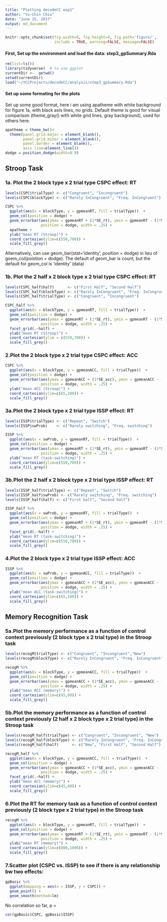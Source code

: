 ```yaml
---
title: "Plotting decodeCC exp1"
author: "Yu-Chin Chiu"
date: "June 15, 2017"
output: md_document
---
```


```r
knitr::opts_chunk$set(fig.width=6, fig.height=4, fig.path='figure/',
                      include = TRUE, warning=FALSE, message=FALSE)
```

#### First, Set up the environment and load the data: step3_gpSummary.Rda
```r
rm(list=ls())
library(tidyverse)  # to use ggplot 
currentDir <-  getwd()
setwd(currentDir)
load("~/YCCProjects/decodeCC/analysis/step3_gpSummary.Rda")
```

#### Set up some formating for the plots
Set up some good format, here i am using apatheme with white background for figure 1a, with black axis lines, no grids.
Default theme is good for visual comparison (theme_gray() with white grid lines, gray background), used for others here.

```r
apatheme = theme_bw()+
  theme(panel.grid.major = element_blank(),
        panel.grid.minor = element_blank(),
        panel.border = element_blank(),
        axis.line=element_line())
dodge = position_dodge(width=0.9)
```
## Stroop Task
### 1a. Plot the 2 block type x 2 trial type CSPC effect: RT
```r
levels(CSPC$trialType) <- c("Congruent", "Incongruent")
levels(CSPC$blockType) <- c("Rarely InCongruent", "Freq. InCongruent")

CSPC %>%
  ggplot(aes(x = blockType, y = gpmeanRT, fill = trialType))  +
  geom_col(position = dodge) + 
  geom_errorbar(aes(ymax = gpmeanRT + (1*SE_rt), ymin = gpmeanRT - (1*SE_rt)), 
                position = dodge, width = .25) + 
  apatheme + 
  ylab("mean RT (Stroop)") +
  coord_cartesian(ylim=c(550,700)) +
  scale_fill_grey()

```

Alternatively, can use geom_bar(stat='identity', position = dodge) in lieu of goem_col(poistion = dodge). 
The default of geom_bar is count, but the default for geom_col is 'identity' (data)

### 1b. Plot the 2 half x 2 block type x 2 trial type CSPC effect: RT
```r
levels(CSPC_half$half)      <- c("First Half", "Second Half")
levels(CSPC_half$blockType) <- c("Rarely InCongruent", "Freq. InCongruent")
levels(CSPC_half$trialType) <- c("Congruent", "Incongruent")

CSPC_half %>%
  ggplot(aes(x = blockType, y = gpmeanRT, fill = trialType))  +
  geom_col(position = dodge) + 
  geom_errorbar(aes(ymax = gpmeanRT + (1*SE_rt), ymin = gpmeanRT - (1*SE_rt)), 
                position = dodge, width = .25) + 
  facet_grid(.~half) + 
  ylab("mean RT (Stroop)") +
  coord_cartesian(ylim = c(550,700)) +
  scale_fill_grey() 

```

### 2.Plot the 2 block type x 2 trial type CSPC effect: ACC
```r
CSPC %>%
  ggplot(aes(x = blockType, y = gpmeanACC, fill = trialType))  +
  geom_col(position = dodge) + 
  geom_errorbar(aes(ymax = gpmeanACC + (1*SE_acc), ymin = gpmeanACC - (1*SE_acc)), 
                position = dodge, width = .25) + 
  ylab("mean ACC (Stroop)") +
  coord_cartesian(ylim=c(65,100)) +
  scale_fill_grey()
```

### 3a.Plot the 2 block type x 2 trial type ISSP effect: RT
```r
levels(ISSP$trialType) <- c("Repeat", "Switch")
levels(ISSP$swProb)    <- c("Rarely switching", "Freq. switching")

ISSP %>%
  ggplot(aes(x = swProb, y = gpmeanRT, fill = trialType))  +
  geom_col(position = dodge) + 
  geom_errorbar(aes(ymax = gpmeanRT + (1*SE_rt), ymin = gpmeanRT - (1*SE_rt)), 
                position = dodge, width = .25) + 
  ylab("mean RT (task-switching)") +
  coord_cartesian(ylim=c(550,700)) +
  scale_fill_grey()


```

### 3b.Plot the 2 half x 2 block type x 2 trial type ISSP effect: RT
```r
levels(ISSP_half$trialType) <- c("Repeat", "Switch")
levels(ISSP_half$swProb) <- c("Rarely switching", "Freq. switching")
levels(ISSP_half$half) <- c("First half", "Second half")

ISSP_half %>%
  ggplot(aes(x = swProb, y = gpmeanRT, fill = trialType))  +
  geom_col(position = dodge) + 
  geom_errorbar(aes(ymax = gpmeanRT + (1*SE_rt), ymin = gpmeanRT - (1*SE_rt)), 
                position = dodge, width = .25) + 
  facet_grid(.~half) + 
  ylab("mean RT (task-switching)") +
  coord_cartesian(ylim=c(550,700)) +
  scale_fill_grey()
```

### 4.Plot the 2 block type x 2 trial type ISSP effect: ACC
```r
ISSP %>%
  ggplot(aes(x = swProb, y = gpmeanACC, fill = trialType))  +
  geom_col(position = dodge) + 
  geom_errorbar(aes(ymax = gpmeanACC + (1*SE_acc), ymin = gpmeanACC - (1*SE_acc)), 
                position = dodge, width = .25) + 
  ylab("mean ACC (task-switching)") +
  coord_cartesian(ylim=c(65,100)) +
  scale_fill_grey()
```

## Memory Recognition Task
### 5a.Plot the memory performance as a function of control context previously (2 block type x 2 trial type) in the Stroop task

```r
levels(recogM$trialType) <- c("Congruent", "Incongruent","New")
levels(recogM$blockType) <- c("Rarely InCongruent", "Freq. InCongruent", "New")

recogM %>%
  ggplot(aes(x = blockType, y = gpmeanACC, fill = trialType))  +
  geom_col(position = dodge) + 
  geom_errorbar(aes(ymax = gpmeanACC + (1*SE_acc), ymin = gpmeanACC - (1*SE_acc)), 
                position = dodge, width = .25) + 
  ylab("mean ACC (memory)") +
  coord_cartesian(ylim=c(45,80)) +
  scale_fill_grey()

```
### 5b.Plot the memory performance as a function of control context previously (2 half x 2 block type x 2 trial type) in the Stroop task

```r
levels(recogM_half$trialType) <- c("Congruent", "Incongruent", "New")
levels(recogM_half$blockType) <- c("Rarely InCongruent", "Freq. InCongruent", "New")
levels(recogM_half$half)      <- c("New", "First Half", "Second Half")

recogM_half %>%
  ggplot(aes(x = blockType, y = gpmeanACC, fill = trialType))  +
  geom_col(position = dodge) + 
  geom_errorbar(aes(ymax = gpmeanACC + (1*SE_acc), ymin = gpmeanACC - (1*SE_acc)), 
                position = dodge, width = .25) + 
  facet_grid(.~half) + 
  ylab("mean ACC (memory)") +
  coord_cartesian(ylim=c(45,80)) +
  scale_fill_grey()

```

### 6.Plot the RT for memory task as a function of control context previously (2 block type x 2 trial type) in the Stroop task
```r
recogM %>%
  ggplot(aes(x = blockType, y = gpmeanRT, fill = trialType))  +
  geom_col(position = dodge) + 
  geom_errorbar(aes(ymax = gpmeanRT + (1*SE_rt), ymin = gpmeanRT - (1*SE_rt)), 
                position = dodge, width = .25) + 
  ylab("mean RT (memory)") +
  coord_cartesian(ylim=c(800,1000)) +
  scale_fill_grey()

```

### 7.Scatter plot (CSPC vs. ISSP) to see if there is any relationship bw two effects: 
```r
gpBasic %>%
  ggplot(mapping = aes(x = ISSP, y = CSPC)) + 
  geom_point() + 
  geom_smooth(method=lm)

```

No correlation so far, p = 

```r
cor(gpBasic$CSPC, gpBasic$ISSP)
 
```
